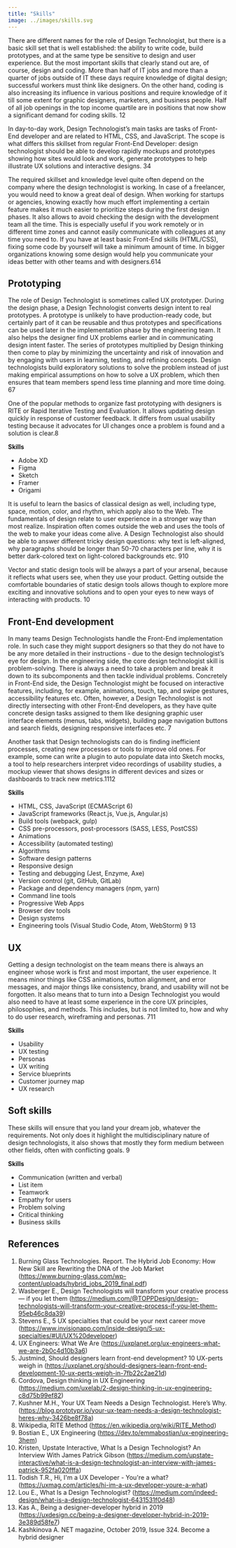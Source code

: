 ```yaml
---
title: "Skills"
image: ../images/skills.svg
---
```


There are different names for the role of Design Technologist, but there is a
basic skill set that is well established: the ability to write code, build
prototypes, and at the same type be sensitive to design and user experience. But
the most important skills that clearly stand out are, of course, design and
coding. More than half of IT jobs and more than a quarter of jobs outside of IT
these days require knowledge of digital design; successful workers must think
like designers. On the other hand, coding is also increasing its influence in
various positions and require knowledge of it till some extent for graphic
designers, marketers, and business people. Half of all job openings in the top
income quartile are in positions that now show a significant demand for coding
skills. <ref>1</ref><ref>2</ref>

In day-to-day work, Design Technologist’s main tasks are tasks of Front-End
developer and are related to HTML, CSS, and JavaScript. The scope is what
differs this skillset from regular Front-End Developer: design technologist
should be able to develop rapidly mockups and prototypes showing how sites would
look and work, generate prototypes to help illustrate UX solutions and
interactive designs. <ref>3</ref><ref>4</ref>

The required skillset and knowledge level quite often depend on the company
where the design technologist is working. In case of a freelancer, you would
need to know a great deal of design. When working for startups or agencies,
knowing exactly how much effort implementing a certain feature makes it much
easier to prioritize steps during the first design phases. It also allows to
avoid checking the design with the development team all the time. This is
especially useful if you work remotely or in different time zones and cannot
easily communicate with colleagues at any time you need to. If you have at least
basic Front-End skills (HTML/CSS), fixing some code by yourself will take a
minimum amount of time. In bigger organizations knowing some design would help
you communicate your ideas better with other teams and with
designers.<ref>6</ref><ref>14</ref>

## Prototyping

The role of Design Technologist is sometimes called UX prototyper. During the
design phase, a Design Technologist converts design intent to real prototypes. A
prototype is unlikely to have production-ready code, but certainly part of it
can be reusable and thus prototypes and specifications can be used later in the
implementation phase by the engineering team. It also helps the designer find UX
problems earlier and in communicating design intent faster. The series of
prototypes multiplied by Design thinking then come to play by minimizing the
uncertainty and risk of innovation and by engaging with users in learning,
testing, and refining concepts. Design technologists build exploratory solutions
to solve the problem instead of just making empirical assumptions on how to
solve a UX problem, which then ensures that team members spend less time
planning and more time doing. <ref>6</ref><ref>7</ref>

One of the popular methods to organize fast prototyping with designers is RITE
or Rapid Iterative Testing and Evaluation. It allows updating design quickly in
response of customer feedback. It differs from usual usability testing because
it advocates for UI changes once a problem is found and a solution is
clear.<ref>8</ref>

**Skills**

- Adobe XD
- Figma
- Sketch
- Framer
- Origami

It is useful to learn the basics of classical design as well, including type,
space, motion, color, and rhythm, which apply also to the Web. The fundamentals
of design relate to user experience in a stronger way than most realize.
Inspiration often comes outside the web and uses the tools of the web to make
your ideas come alive. A Design Technologist also should be able to answer
different tricky design questions: why text is left-aligned, why paragraphs
should be longer than 50-70 characters per line, why it is better dark-colored
text on light-colored backgrounds etc. <ref>9</ref><ref>10</ref>

Vector and static design tools will be always a part of your arsenal, because it
reflects what users see, when they use your product. Getting outside the
comfortable boundaries of static design tools allows though to explore more
exciting and innovative solutions and to open your eyes to new ways of
interacting with products. <ref>10</ref>

## Front-End development

In many teams Design Technologists handle the Front-End implementation role. In
such case they might support designers so that they do not have to be any more
detailed in their instructions - due to the design technologist’s eye for
design. In the engineering side, the core design technologist skill is
problem-solving. There is always a need to take a problem and break it down to
its subcomponents and then tackle individual problems. Concretely in Front-End
side, the Design Technologist might be focused on interactive features,
including, for example, animations, touch, tap, and swipe gestures,
accessibility features etc. Often, however, a Design Technologist is not
directly intersecting with other Front-End developers, as they have quite
concrete design tasks assigned to them like designing graphic user interface
elements (menus, tabs, widgets), building page navigation buttons and search
fields, designing responsive interfaces etc. <ref>7</ref>

Another task that Design technologists can do is finding inefficient processes,
creating new processes or tools to improve old ones. For example, some can write
a plugin to auto populate data into Sketch mocks, a tool to help researchers
interpret video recordings of usability studies, a mockup viewer that shows
designs in different devices and sizes or dashboards to track new
metrics.<ref>11</ref><ref>12</ref>

**Skills**

- HTML, CSS, JavaScript (ECMAScript 6)
- JavaScript frameworks (React.js, Vue.js, Angular.js)
- Build tools (webpack, gulp)
- CSS pre-processors, post-processors (SASS, LESS, PostCSS)
- Animations
- Accessibility (automated testing)
- Algorithms
- Software design patterns
- Responsive design
- Testing and debugging (Jest, Enzyme, Axe)
- Version control (git, GitHub, GitLab)
- Package and dependency managers (npm, yarn)
- Command line tools
- Progressive Web Apps
- Browser dev tools
- Design systems
- Engineering tools (Visual Studio Code, Atom, WebStorm)
  <ref>9</ref>
  <ref>13</ref>

## UX

Getting a design technologist on the team means there is always an engineer
whose work is first and most important, the user experience. It means minor
things like CSS animations, button alignment, and error messages, and major
things like consistency, brand, and usability will not be forgotten. It also
means that to turn into a Design Technologist you would also need to have at
least some experience in the core UX principles, philosophies, and methods. This
includes, but is not limited to, how and why to do user research, wireframing
and personas. <ref>7</ref><ref>11</ref>

**Skills**

- Usability
- UX testing
- Personas
- UX writing
- Service blueprints
- Customer journey map
- UX research

## Soft skills

These skills will ensure that you land your dream job, whatever the
requirements. Not only does it highlight the multidisciplinary nature of design
technologists, it also shows that mostly they form medium between other fields,
often with conflicting goals. <ref>9</ref>

**Skills**

- Communication (written and verbal)
- List item
- Teamwork
- Empathy for users
- Problem solving
- Critical thinking
- Business skills

## References

1. Burning Glass Technologies. Report. The Hybrid Job Economy: How New Skill are
   Rewriting the DNA of the Job Market
   (https://www.burning-glass.com/wp-content/uploads/hybrid_jobs_2019_final.pdf)
2. Wasberger E., Design Technologists will transform your creative process — if
   you let them
   (https://medium.com/@TOPPDesign/design-technologists-will-transform-your-creative-process-if-you-let-them-95eb46c8da39)
3. Stevens E., 5 UX specialties that could be your next career move
   (https://www.invisionapp.com/inside-design/5-ux-specialties/#UI/UX%20developer)
4. UX Engineers: What We Are
   (https://uxplanet.org/ux-engineers-what-we-are-2b0c4d10b3a6)
5. Justmind, Should designers learn front-end development? 10 UX-perts weigh in
   (https://uxplanet.org/should-designers-learn-front-end-development-10-ux-perts-weigh-in-7fb22c2ae21d)
6. Cordova, Design thinking in UX Engineering
   (https://medium.com/uxelab/2-design-thinking-in-ux-engineering-c8d75b99ef82)
7. Kushner M.H., Your UX Team Needs a Design Technologist. Here’s Why.
   (https://blog.prototypr.io/your-ux-team-needs-a-design-technologist-heres-why-3426be8f78a)
8. Wikipedia, RITE Method (https://en.wikipedia.org/wiki/RITE_Method)
9. Bostian E., UX Engineering (https://dev.to/emmabostian/ux-engineering-3hem)
10. Kristen, Upstate Interactive, What Is a Design Technologist? An Interview
    With James Patrick Gibson
    (https://medium.com/upstate-interactive/what-is-a-design-technologist-an-interview-with-james-patrick-952fa020fffa)
11. Todish T.R., Hi, I'm a UX Developer - You're a what?
    (https://uxmag.com/articles/hi-im-a-ux-developer-youre-a-what)
12. Lou E., What Is a Design Technologist?
    (https://medium.com/indeed-design/what-is-a-design-technologist-6431531f0d48)
13. Kas A., Being a designer-developer hybrid in 2019
    (https://uxdesign.cc/being-a-designer-developer-hybrid-in-2019-3e389d58fe7)
14. Kashkinova A. NET magazine, October 2019, Issue 324. Become a hybrid
    designer
